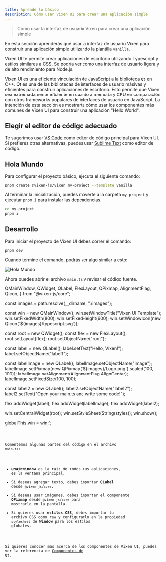 ```yaml
---
title: Aprende lo básico
description: Cómo usar Vixen UI para crear una aplicación simple
---
```



> Cómo usar la interfaz de usuario Vixen para crear una aplicación simple

En esta sección aprenderás qué usar la interfaz de usuario Vixen para construir una aplicación simple utilizando la plantilla `vanilla`.

Vixen UI te permite crear aplicaciones de escritorio utilizando Typescript y estilos similares a CSS. Se podría ver como una interfaz de usuario ligera y de alto rendimiento para Node.js.

Vixen UI es una eficiente vinculación de JavaScript a la biblioteca `Qt` en C++. Qt es una de las bibliotecas de interfaces de usuario másivas y eficientes para construir aplicaciones de escritorio.
Esto permite que Vixen sea extremadamente eficiente en cuanto a memoria y CPU en comparación con otros frameworks populares de interfaces de usuario en JavaScript.
La intención de esta sección es mostrarte cómo usar los componentes más comunes de Vixen UI para construir una aplicación "Hello World".

## Elegir el editor de código adecuado

Te sugerimos usar [VS Code](https://code.visualstudio.com/) como editor de código principal para Vixen UI.
Si prefieres otras alternativas, puedes usar [Sublime Text](https://www.sublimetext.com/) como editor de código.

## Hola Mundo

Para configurar el proyecto básico, ejecuta el siguiente comando:

```bash
pnpm create @vixen-js/vixen my-project --template vanilla
```

Al terminar la inicialización, puedes moverte a la carpeta `my-project` y ejecutar `pnpm i` para instalar las dependencias.

```bash
cd my-project
pnpm i
```

## Desarrollo

Para iniciar el proyecto de Vixen UI debes correr el comando:

```bash
pnpm dev
```

Cuando termine el comando, podrás ver algo similar a esto:

![Hola Mundo](../../../../assets/images/hello-world.png)

Ahora puedes abrir el archivo `main.ts` y revisar el código fuente.

  QMainWindow,
  QWidget,
  QLabel,
  FlexLayout,
  QPixmap,
  AlignmentFlag,
  QIcon,
} from "@vixen-js/core";

const images = path.resolve(__dirname, "./images");

const win = new QMainWindow();
win.setWindowTitle("Vixen UI Template");
win.setFixedWidth(800);
win.setFixedHeight(600);
win.setWindowIcon(new QIcon(\`\${images}/typescript.svg\`));

const root = new QWidget();
const flex = new FlexLayout();
root.setLayout(flex);
root.setObjectName("root");

const label = new QLabel();
label.setText("Hello, Vixen!");
label.setObjectName("label1");

const labelImage = new QLabel();
labelImage.setObjectName("image");
labelImage.setPixmap(new QPixmap(\`\${images}/Logo.png\`).scaled(100, 100));
labelImage.setAlignment(AlignmentFlag.AlignCenter);
labelImage.setFixedSize(100, 100);

const label2 = new QLabel();
label2.setObjectName("label2");
label2.setText("Open your main.ts and write some code!");

flex.addWidget(label);
flex.addWidget(labelImage);
flex.addWidget(label2);

win.setCentralWidget(root);
win.setStyleSheet(String(styles));
win.show();

globalThis.win = win;`;

<Code  code={mainTSContent} lang='ts' title="main.ts" />

Comentemos algunas partes del código en el archivo `main.ts`:

- __QMainWindow__ es la raíz de todos tus aplicaciones, es la ventana principal.
- Si deseas agregar texto, debes importar __QLabel__ desde `@vixen-js/core`.
- Si deseas usar imágenes, debes importar el componente __QPixmap__ desde `@vixen-js/core` para mostrarlo en la pantalla.
- Si quieres usar __estilos CSS__, debes importar tu archivo CSS como raw y configurarlo en la propiedad `stylesheet` de __Window__ para los estilos globales.

Si quieres conocer mas acerca de los componentes de Vixen UI, puedes ver la referencia de [Componentes de Qt](https://doc.qt.io/qt-6/widget-classes.html).
